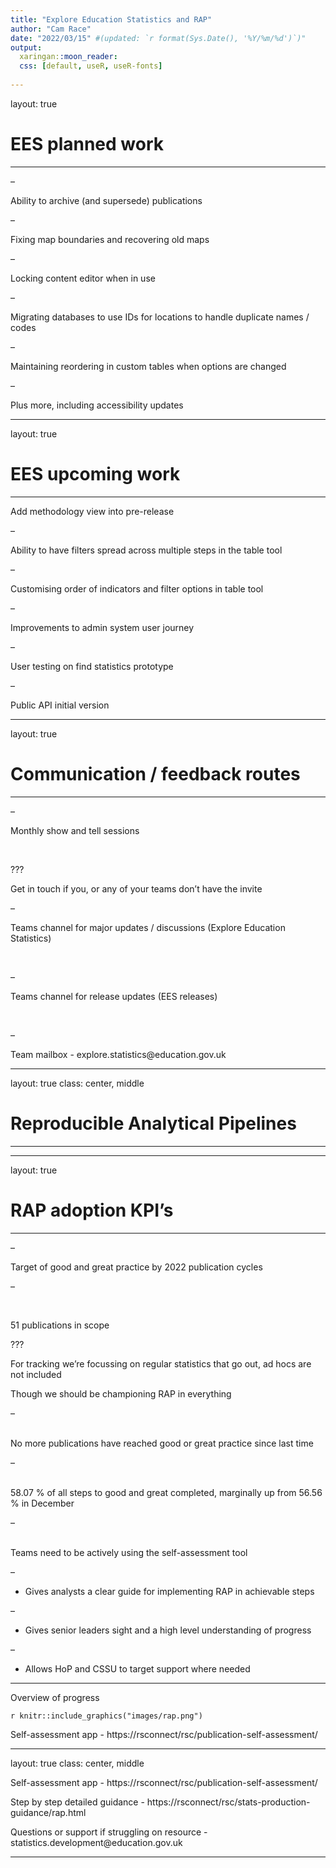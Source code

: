 ```yaml
---
title: "Explore Education Statistics and RAP"
author: "Cam Race"
date: "2022/03/15" #(updated: `r format(Sys.Date(), '%Y/%m/%d')`)"
output:
  xaringan::moon_reader:
  css: [default, useR, useR-fonts]
  
---
```


layout: true

# EES planned work

---

--

Ability to archive (and supersede) publications

--

Fixing map boundaries and recovering old maps

--

Locking content editor when in use

--

Migrating databases to use IDs for locations to handle duplicate names / codes

--

Maintaining reordering in custom tables when options are changed

--

Plus more, including accessibility updates

---

layout: true

# EES upcoming work

---

Add methodology view into pre-release

--

Ability to have filters spread across multiple steps in the table tool

--

Customising order of indicators and filter options in table tool

--

Improvements to admin system user journey

--

User testing on find statistics prototype

--

Public API initial version

---

layout: true

# Communication / feedback routes

---

--

Monthly show and tell sessions

<br>

???

Get in touch if you, or any of your teams don't have the invite

--

Teams channel for major updates / discussions (Explore Education Statistics)

<br>

--

Teams channel for release updates (EES releases)

<br>

--

Team mailbox - explore.statistics@education.gov.uk

---

layout: true
class: center, middle

# Reproducible Analytical Pipelines

---

---

layout: true

# RAP adoption KPI's

---

--

Target of good and great practice by 2022 publication cycles

--

<br>

51 publications in scope

???

For tracking we're focussing on regular statistics that go out, ad hocs are not included

Though we should be championing RAP in everything

--

<br>
No more publications have reached good or great practice since last time

--

<br>
58.07 % of all steps to good and great completed, marginally up from 56.56 % in December

--

<br>
Teams need to be actively using the self-assessment tool

--

- Gives analysts a clear guide for implementing RAP in achievable steps

--

- Gives senior leaders sight and a high level understanding of progress

--

- Allows HoP and CSSU to target support where needed

---

Overview of progress

`r knitr::include_graphics("images/rap.png")`

Self-assessment app - https://rsconnect/rsc/publication-self-assessment/

---

layout: true
class: center, middle

Self-assessment app - https://rsconnect/rsc/publication-self-assessment/

Step by step detailed guidance - https://rsconnect/rsc/stats-production-guidance/rap.html

Questions or support if struggling on resource - statistics.development@education.gov.uk

---
